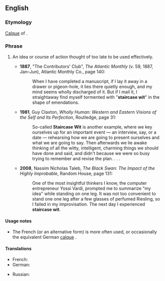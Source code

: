 ==English==

===Etymology===
[[calque|Calque]] of {{etyl|fr}} {{term|l'esprit d'escalier}}.

===Phrase===
{{infl|en|idiom|head=[[staircase]] [[wit]]}}

# {{rare|idiom}} An idea or course of action thought of too late to be used effectively.
#* '''1887''', "The Contributors' Club", ''The Atlantic Monthly'' (v. 59, 1887, Jan&ndash;Jun), Atlantic Monthly Co., page 140:
#*: When I have completed a manuscript, if I lay it away in a drawer or pigeon-hole, it lies there quietly enough, and my mind seems wholly discharged of it. But if I mail it, I straightaway find myself tormented with "'''staircase wit'''" in the shape of emendations.
#* '''1981''', Guy Claxton, ''Wholly Human: Western and Eastern Visions of the Self and Its Perfection'', Routledge, page 31:
#*: So-called '''Staircase Wit''' is another example, where we key ourselves up for an important event &mdash; an interview, say, or a date &mdash; rehearsing how we are going to present ourselves and what we are going to say.  Then afterwards we lie awake thinking of all the witty, intelligent, charming things we should have done and said, and didn't because we were so busy trying to remember and revise the plan. . . .
#* '''2008''', Nassim Nicholas Taleb, ''The Black Swan: The Impact of the Highly Improbable'', Random House, page 131:
#*: One of the most insightful thinkers I know, the computer entrepreneur Yossi Vardi, prompted me to summarize "my idea" while standing on one leg. It was not too convenient to stand one one leg after a few glasses of perfumed Riesling, so I failed in my improvisation. The next day I experienced '''staircase wit'''.

====Usage notes====
* The French {{term|l'esprit de l'escalier}} (or an alternative form) is more often used, or occasionally the equivalent German [[calque]] {{term|Treppenwitz}}.

====Translations====
{{trans-top|an idea thought of too late}}
* French: {{t-|fr|l'esprit de l'escalier}}
* German: {{t+|de|Treppenwitz|m}}
{{trans-mid}}
* Russian: {{t|ru|задний ум|m|tr=zádnij um|sc=Cyrl}}
{{trans-bottom}}
